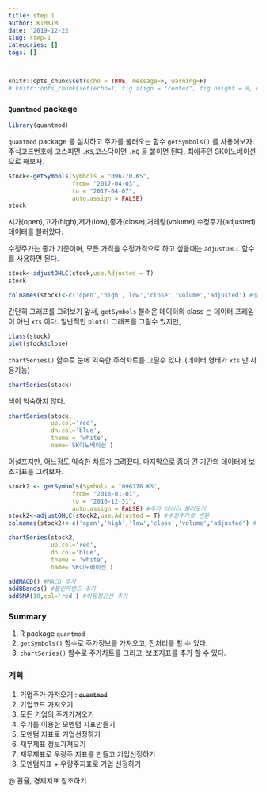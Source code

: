 ```yaml
---
title: step.1
author: KIMKIM
date: '2019-12-22'
slug: step-1
categories: []
tags: []

---
```


```r
knitr::opts_chunk$set(echo = TRUE, message=F, warning=F)
# knitr::opts_chunk$set(echo=T, fig.align = "center", fig.height = 8, cache=T, dpi = 300, dev = "jpg")
```


### `Quantmod` package
```r
library(quantmod)
```
`quantmod` package 를 설치하고 주가를 불러오는 함수
`getSymbols()` 를 사용해보자. 주식코드번호에 코스피면 `.KS`,코스닥이면 `.KQ` 을 붙이면 된다. 최애주인 SK이노베이션으로 해보자.

```r
stock<-getSymbols(Symbols = "096770.KS",
                  from= "2017-04-03",
                  to = "2017-04-07",
                  auto.assign = FALSE)
stock
```
시가(open),고가(high),저가(low),종가(close),거래량(volume),수정주가(adjusted) 데이터를 불러왔다.

수정주가는 종가 기준이며, 모든 가격을 수정가격으로 하고 싶을때는 `adjustOHLC` 함수를 사용하면 된다.

```r
stock<-adjustOHLC(stock,use.Adjusted = T)
stock

colnames(stock)<-c('open','high','low','close','volume','adjusted') #컬럼명 변경
```

간단히 그래프를 그려보기 앞서,
`getSymbols` 불러온 데이터의 class 는 데이터 프레임이 아닌 `xts` 이다.
일반적인 `plot()` 그래프를 그릴수 있지만,
```r
class(stock)
plot(stock$close) 
```


`chartSeries()` 함수로 눈에 익숙한 주식차트를 그릴수 있다. 
(데이터 형태가 `xts` 만 사용가능)
```r
chartSeries(stock) 
```

색이 익숙하지 않다.
```r
chartSeries(stock,
            up.col='red',
            dn.col='blue',
            theme = 'white',
            name='SK이노베이션') 

```

어설프지만, 어느정도 익숙한 차트가 그려졌다.
마지막으로 좀더 긴 기간의 데이터에 보조지표를 그려보자.

```r

stock2 <- getSymbols(Symbols = "096770.KS",
                  from= "2016-01-01",
                  to = "2016-12-31",
                  auto.assign = FALSE) #주가 데이터 불러오기
stock2<-adjustOHLC(stock2,use.Adjusted = T) #수정주가로 변환 
colnames(stock2)<-c('open','high','low','close','volume','adjusted') # 컬럼명 변경
```

```r
chartSeries(stock2,
            up.col='red',
            dn.col='blue',
            theme = 'white',
            name='SK이노베이션') 
```

```r
addMACD() #MACD 추가
addBBands() #볼린져밴드 추가
addSMA(10,col='red') #이동평균선 추가
```

### Summary
1. R package `quantmod` 
2. `getSymbols()` 함수로 주가정보를 가져오고, 전처리를 할 수 있다.
3. `chartSeries()` 함수로 주가차트를 그리고, 보조지표를 추가 할 수 있다.

### 계획
1. ~~기업주가 가져오기 : `quantmod`~~
2. 기업코드 가져오기
3. 모든 기업의 주가가져오기
4. 주가를 이용한 모멘텀 지표만들기
5. 모멘텀 지표로 기업선정하기
6. 재무제표 정보가져오기
7. 재무제표로 우량주 지표를 만들고 기업선정하기
8. 모멘텀지표 + 우량주지표로 기업 선정하기

@ 환율, 경제지표 참조하기


